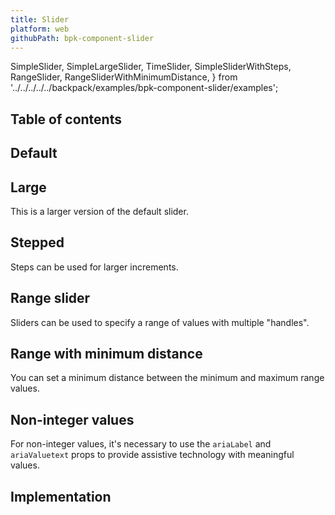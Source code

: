 ```yaml
---
title: Slider
platform: web
githubPath: bpk-component-slider
---
```



  SimpleSlider,
  SimpleLargeSlider,
  TimeSlider,
  SimpleSliderWithSteps,
  RangeSlider,
  RangeSliderWithMinimumDistance,
} from '../../../../../backpack/examples/bpk-component-slider/examples';

## Table of contents

## Default

<PresentationBlock>
  <SimpleSlider />
</PresentationBlock>

## Large

This is a larger version of the default slider.

<PresentationBlock>
  <SimpleLargeSlider />
</PresentationBlock>

## Stepped

Steps can be used for larger increments.

<PresentationBlock>
  <SimpleSliderWithSteps />
</PresentationBlock>

## Range slider

Sliders can be used to specify a range of values with multiple "handles".

<PresentationBlock>
  <RangeSlider />
</PresentationBlock>

## Range with minimum distance

You can set a minimum distance between the minimum and maximum range values.

<PresentationBlock>
  <RangeSliderWithMinimumDistance />
</PresentationBlock>

## Non-integer values

For non-integer values, it's necessary to use the `ariaLabel` and `ariaValuetext` props to provide assistive technology with meaningful values.

<PresentationBlock>
  <TimeSlider />
</PresentationBlock>

## Implementation

<Readme />
